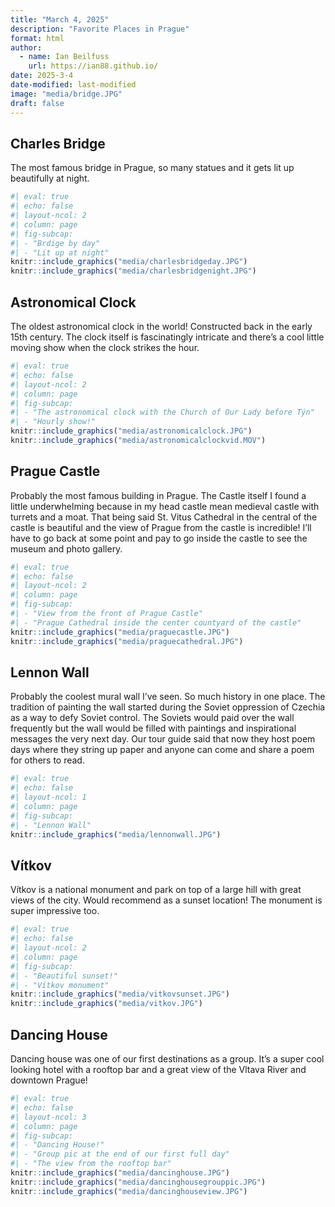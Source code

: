 ```yaml
---
title: "March 4, 2025"
description: "Favorite Places in Prague"
format: html
author:
  - name: Ian Beilfuss
    url: https://ian88.github.io/
date: 2025-3-4
date-modified: last-modified
image: "media/bridge.JPG"
draft: false
---
```

## Charles Bridge

The most famous bridge in Prague, so many statues and it gets lit up beautifully at night. 

```r
#| eval: true
#| echo: false
#| layout-ncol: 2
#| column: page
#| fig-subcap: 
#| - "Brdige by day"
#| - "Lit up at night"
knitr::include_graphics("media/charlesbridgeday.JPG")
knitr::include_graphics("media/charlesbridgenight.JPG")
```

## Astronomical Clock

The oldest astronomical clock in the world! Constructed back in the early 15th century. The clock itself is fascinatingly intricate and there’s a cool little moving show when the clock strikes the hour. 

```r
#| eval: true
#| echo: false
#| layout-ncol: 2
#| column: page
#| fig-subcap: 
#| - "The astronomical clock with the Church of Our Lady before Týn"
#| - "Hourly show!"
knitr::include_graphics("media/astronomicalclock.JPG")
knitr::include_graphics("media/astronomicalclockvid.MOV")
```

## Prague Castle

Probably the most famous building in Prague. The Castle itself I found a little underwhelming because in my head castle mean medieval castle with turrets and a moat. That being said St. Vitus Cathedral in the central of the castle is beautiful and the view of Prague from the castle is incredible! I’ll have to go back at some point and pay to go inside the castle to see the museum and photo gallery.  

```r
#| eval: true
#| echo: false
#| layout-ncol: 2
#| column: page
#| fig-subcap: 
#| - "View from the front of Prague Castle"
#| - "Prague Cathedral inside the center countyard of the castle"
knitr::include_graphics("media/praguecastle.JPG")
knitr::include_graphics("media/praguecathedral.JPG")
```

## Lennon Wall

Probably the coolest mural wall I’ve seen. So much history in one place. The tradition of painting the wall started during the Soviet oppression of Czechia as a way to defy Soviet control. The Soviets would paid over the wall frequently but the wall would be filled with paintings and inspirational messages the very next day. Our tour guide said that now they host poem days where they string up paper and anyone can come and share a poem for others to read.

```r
#| eval: true
#| echo: false
#| layout-ncol: 1
#| column: page
#| fig-subcap: 
#| - "Lennon Wall"
knitr::include_graphics("media/lennonwall.JPG")
```


## Vítkov

Vítkov is a national monument and park on top of a large hill with great views of the city. Would recommend as a sunset location! The monument is super impressive too. 

```r
#| eval: true
#| echo: false
#| layout-ncol: 2
#| column: page
#| fig-subcap: 
#| - "Beautiful sunset!"
#| - "Vítkov monument"
knitr::include_graphics("media/vitkovsunset.JPG")
knitr::include_graphics("media/vitkov.JPG")
```

## Dancing House

Dancing house was one of our first destinations as a group. It’s a super cool looking hotel with a rooftop bar and a great view of the Vltava River and downtown Prague!

```r
#| eval: true
#| echo: false
#| layout-ncol: 3
#| column: page
#| fig-subcap: 
#| - "Dancing House!"
#| - "Group pic at the end of our first full day"
#| - "The view from the rooftop bar"
knitr::include_graphics("media/dancinghouse.JPG")
knitr::include_graphics("media/dancinghousegrouppic.JPG")
knitr::include_graphics("media/dancinghouseview.JPG")
```

